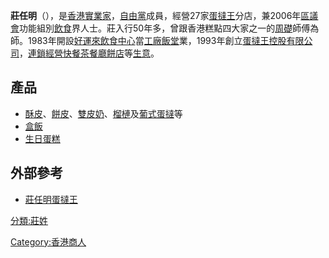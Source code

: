 {{Infobox officeholder
|name             = 莊任明
|native_name      = Chong Yam-ming
|honorific-suffix = [[銅紫荊星章|BBS]] [[榮譽勳章_(香港)|MH]]
|image            =
|birth_date       = 
|profession       = [[實業家|實業家]]
|party            = {{LIBP}}
|educate =
|residence = 
}}

'''莊任明'''（{{lang-en|Chong Yam-ming}}）{{BBS}}{{MH}}，是[[香港|香港]][[實業家|實業家]]，[[自由黨_(香港)|自由黨]]成員，經營27家[[蛋撻王|蛋撻王]]分店，兼2006年[[區議會|區議會]]功能組別[[飲食|飲食]]界人士。莊入行50年多，曾跟香港糕點四大家之一的[[周礎|周礎]]師傅為師。1983年開設[[好運來飲食中心|好運來飲食中心]]當[[工廠|工廠]][[飯堂|飯堂]]業，1993年創立[[蛋撻王控股有限公司|蛋撻王控股有限公司]]，[[連鎖經營|連鎖經營]][[快餐|快餐]][[茶餐廳|茶餐廳]][[餅店|餅店]]等[[生意|生意]]。

== 產品 ==
* [[酥皮|酥皮]]、[[餅|餅]][[皮|皮]]、[[雙皮奶|雙皮奶]]、[[榴槤|榴槤]]及[[葡式蛋撻|葡式蛋撻]]等
* [[盒飯|盒飯]]
* [[生日蛋糕|生日蛋糕]]

== 外部參考 ==
* [http://www.jiujik.com/jsarticle.php?lcid=HK.B5&artid=3000018824&arttype=CORP&artsection=CAREER 莊任明蛋撻王]{{dead link|date=2018年4月 |bot=InternetArchiveBot |fix-attempted=yes }}

[[Category:香港商人|Category:香港商人]]
[[分類:莊姓|分類:莊姓]]